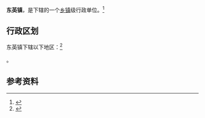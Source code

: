 {{中国乡级行政区|46/90/24/102/000}}

'''东英镇'''，是{{PRC admin/fullname|46/90/24/102/000|3}}下辖的一个[[乡镇|乡镇]]级行政单位。<ref>{{PRC admin/ref sgc|{{PRC admin/parent|46/90/24/102/000}}}}</ref>

== 行政区划 ==

东英镇下辖以下地区：<ref>{{PRC admin/ref sgc|46/90/24/102/000}}</ref>

{{PRC admin/children|46/90/24/102/000}}。

== 参考资料 ==

{{reflist}}

{{PRC admin/navcat|46/90/24/102/000}}
{{海南行政区划小作品}}